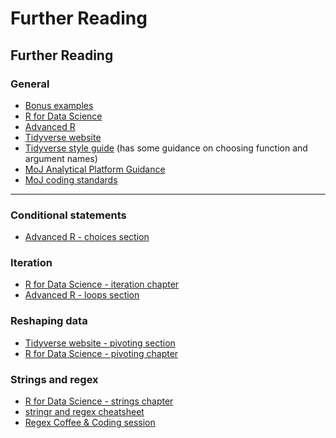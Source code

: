 
# Further Reading

## Further Reading

### General


 * [Bonus examples](https://github.com/moj-analytical-services/intro_r_training_extension#bonus-examples)
 * [R for Data Science](https://r4ds.had.co.nz)
 * [Advanced R](https://adv-r.hadley.nz)
 * [Tidyverse website](https://www.tidyverse.org)
 * [Tidyverse style guide](https://style.tidyverse.org/) (has some guidance on choosing function and argument names)
 * [MoJ Analytical Platform Guidance](https://user-guidance.services.alpha.mojanalytics.xyz)
 * [MoJ coding standards](https://moj-analytical-services.github.io/our-coding-standards/)
 
---

### Conditional statements

 * [Advanced R - choices section](https://adv-r.hadley.nz/control-flow.html#choices)

### Iteration

 * [R for Data Science - iteration chapter](https://r4ds.had.co.nz/iteration.html)
 * [Advanced R - loops section](https://adv-r.hadley.nz/control-flow.html#loops)

### Reshaping data

 * [Tidyverse website - pivoting section](https://tidyr.tidyverse.org/dev/articles/pivot.html)
 * [R for Data Science - pivoting chapter](https://r4ds.had.co.nz/tidy-data.html#pivoting)

### Strings and regex

 * [R for Data Science - strings chapter](https://r4ds.had.co.nz/strings.html)
 * [stringr and regex cheatsheet](https://evoldyn.gitlab.io/evomics-2018/ref-sheets/R_strings.pdf)
 * [Regex Coffee & Coding session](https://github.com/moj-analytical-services/Coffee-and-Coding/tree/master/2019-03-13%20Regex)
